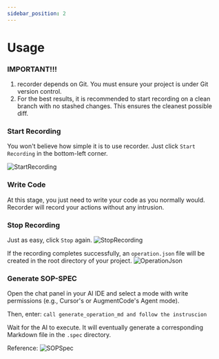 ```yaml
---
sidebar_position: 2
---
```


# Usage

### IMPORTANT!!!

1.  recorder depends on Git. You must ensure your project is under Git version control.
2.  For the best results, it is recommended to start recording on a clean branch with no stashed changes. This ensures the cleanest possible diff.

### Start Recording

You won't believe how simple it is to use recorder. Just click `Start Recording` in the bottom-left corner.

![StartRecording](/img/click_recording.png)

### Write Code

At this stage, you just need to write your code as you normally would. Recorder will record your actions without any intrusion.

### Stop Recording

Just as easy, click `Stop` again.
![StopRecording](/img/click_stop_recording.png)

If the recording completes successfully, an `operation.json` file will be created in the root directory of your project.
![OperationJson](/img/operation_json_position.png)

### Generate SOP-SPEC

Open the chat panel in your AI IDE and select a mode with write permissions (e.g., Cursor's or AugmentCode's Agent mode).

Then, enter: `call generate_operation_md and follow the instruscion`

Wait for the AI to execute. It will eventually generate a corresponding Markdown file in the `.spec` directory.

Reference:
![SOPSpec](/img/sop_spec.png)
